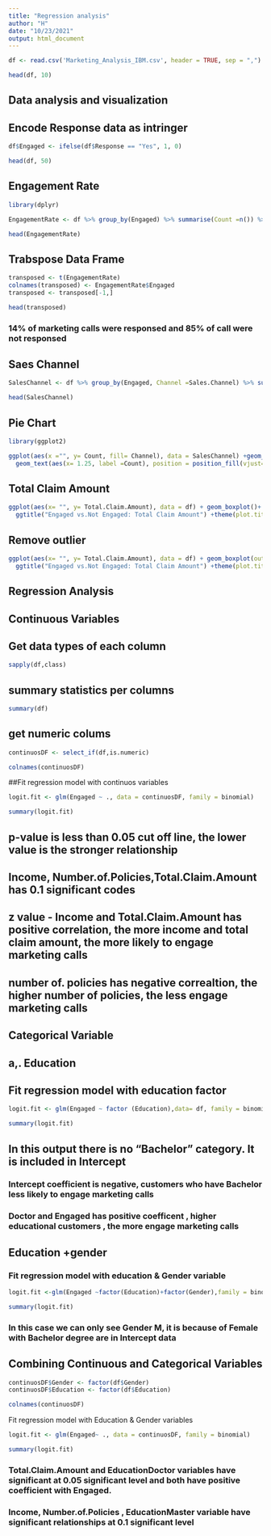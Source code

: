 ```yaml
---
title: "Regression analysis"
author: "H"
date: "10/23/2021"
output: html_document
---
```


```r
df <- read.csv('Marketing_Analysis_IBM.csv', header = TRUE, sep = ",")
```

```r
head(df, 10)
```

## Data analysis and visualization
## Encode Response data as intringer
```r
df$Engaged <- ifelse(df$Response == "Yes", 1, 0)
```
```r
head(df, 50)
```

## Engagement Rate 
```r
library(dplyr)
```
```r
EngagementRate <- df %>% group_by(Engaged) %>% summarise(Count =n()) %>% mutate(Percentage = Count/nrow(df)*100)
```
```r
head(EngagementRate)
```
## Trabspose Data Frame
```r
transposed <- t(EngagementRate)
colnames(transposed) <- EngagementRate$Engaged
transposed <- transposed[-1,]
```

```r
head(transposed)
```
###  14% of marketing calls were responsed and 85% of call were not responsed

## Saes Channel 
```r
SalesChannel <- df %>% group_by(Engaged, Channel =Sales.Channel) %>% summarise(Count =n())
```
```r
head(SalesChannel)
```
## Pie Chart 
```r
library(ggplot2)
```
```r
ggplot(aes(x ="", y= Count, fill= Channel), data = SalesChannel) +geom_bar(width = 1, stat = "identity", position = position_fill()) +
  geom_text(aes(x= 1.25, label =Count), position = position_fill(vjust= 0.5))+ coord_polar("y") +facet_wrap(~ Engaged)+ ggtitle('Sales Channel (0:Not Engaged, 1: Engaged)') + theme(axis.title.x = element_blank(), axis.title.y = element_blank(), plot.title = element_text(hjust = 0.5))
```
## Total Claim Amount
```r
ggplot(aes(x= "", y= Total.Claim.Amount), data = df) + geom_boxplot()+ facet_wrap(~Engaged) +ylab("Total Claim Amount") +xlab("0 :Not Engaged, 1:Engaged")+
  ggtitle("Engaged vs.Not Engaged: Total Claim Amount") +theme(plot.title = element_text(hjust = 0.5))
```
## Remove outlier 
```r
ggplot(aes(x= "", y= Total.Claim.Amount), data = df) + geom_boxplot(outlier.shape = NA)+scale_y_continuous(limits = quantile(df$Total.Claim.Amount,c(0.1,0.9)))+ facet_wrap(~Engaged) +ylab("Total Claim Amount") +xlab("0 :Not Engaged, 1:Engaged")+
  ggtitle("Engaged vs.Not Engaged: Total Claim Amount") +theme(plot.title = element_text(hjust = 0.5))
```

## Regression Analysis 
## Continuous Variables
## Get data types of each column
```r
sapply(df,class)
```
## summary statistics per columns
```r
summary(df)
```

## get numeric colums 
```r
continuosDF <- select_if(df,is.numeric)
```
```r
colnames(continuosDF)
```
##Fit regression model with continuos variables 
```r
logit.fit <- glm(Engaged ~ ., data = continuosDF, family = binomial)

```
```r
summary(logit.fit)

```
## p-value is less than 0.05 cut off line, the lower value is the stronger relationship 
## Income, Number.of.Policies,Total.Claim.Amount has 0.1 significant codes              
## z value - Income and Total.Claim.Amount has positive correlation, the more income and total claim amount, the more likely to engage marketing calls
## number of. policies has negative correaltion, the higher number of policies, the less engage marketing calls 

## Categorical Variable 
## a,. Education 
## Fit regression model with education factor 
```r
logit.fit <- glm(Engaged ~ factor (Education),data= df, family = binomial)

```

```r
summary(logit.fit)
```
## In this output there is no "Bachelor" category. It is included in Intercept 
### Intercept coefficient is negative, customers who have  Bachelor  less likely to engage marketing calls
### Doctor and Engaged has positive coefficent , higher educational customers , the more engage marketing calls

## Education +gender
### Fit regression model with education & Gender variable 
```r
logit.fit <-glm(Engaged ~factor(Education)+factor(Gender),family = binomial,data = df)
```

```r
summary(logit.fit)
```
### In this case we can only see Gender M, it is because of Female with Bachelor degree are in Intercept data 

## Combining Continuous and Categorical Variables 
```r
continuosDF$Gender <- factor(df$Gender)
continuosDF$Education <- factor(df$Education)
```
```r
colnames(continuosDF)
```
Fit regression model with Education & Gender variables 
```r
logit.fit <- glm(Engaged~ ., data = continuosDF, family = binomial)
```

```r
summary(logit.fit)
```
### Total.Claim.Amount and EducationDoctor variables have  significant  at 0.05 significant level and both have positive coefficient with Engaged.
### Income, Number.of.Policies ,  EducationMaster variable have significant relationships  at 0.1 significant level 
